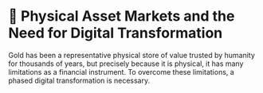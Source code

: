 
# 🏦 Physical Asset Markets and the Need for Digital Transformation

Gold has been a representative physical store of value trusted by humanity for thousands of years, but precisely because it is physical, it has many limitations as a financial instrument. To overcome these limitations, a phased digital transformation is necessary.

<DocCardList />